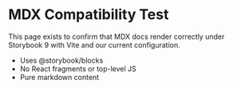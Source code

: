
<Meta title="Docs/MDX Compat Test" />

# MDX Compatibility Test

This page exists to confirm that MDX docs render correctly under Storybook 9 with Vite and our current configuration.

- Uses @storybook/blocks
- No React fragments or top-level JS
- Pure markdown content
